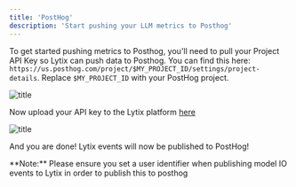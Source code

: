 ```yaml
---
title: 'PostHog'
description: 'Start pushing your LLM metrics to Posthog'
---
```


To get started pushing metrics to Posthog, you'll need to pull your Project API Key so Lytix can push data to Posthog. You can find this here: `https://us.posthog.com/project/$MY_PROJECT_ID/settings/project-details`. Replace `$MY_PROJECT_ID` with your PostHog project.

![title](/images/posthog-integration/posthog-api-key.png)


Now upload your API key to the Lytix platform [here](https://lab.lytix.co/home/settings/posthog/)

![title](/images/posthog-integration/posthog-lytix-integration.png)

And you are done! Lytix events will now be published to PostHog!

<Info>
  **Note:** Please ensure you set a user identifier when publishing model IO events to Lytix in order to publish this to posthog
</Info>

